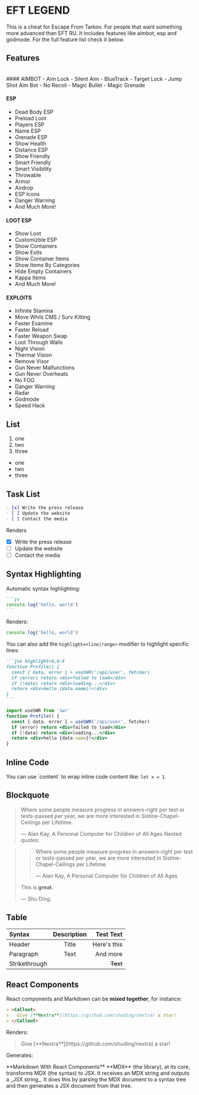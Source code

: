 # EFT LEGEND

This is a cheat for Escape From Tarkov. For people that want something more advanced than EFT RU.
It includes features like aimbot, esp and godmode. For the full feature list check it below.


## Features

<br />
#### AIMBOT
- Aim Lock
- Silent Aim
- BlueTrack
- Target Lock
- Jump Shot Aim Bot
- No Recoil
- Magic Bullet
- Magic Grenade

#### ESP
- Dead Body ESP
- Preload Loot
- Players ESP
- Name ESP
- Grenade ESP
- Show Health
- Distance ESP
- Show Friendly
- Smart Friendly
- Smart Visibility
- Throwable
- Armor
- Airdrop
- ESP Icons
- Danger Warning
- And Much More!

#### LOOT ESP
- Show Loot
- Customizble ESP
- Show Containers
- Show Exits
- Show Container Items
- Show Items By Categories
- Hide Empty Containers
- Kappa Items
- And Much More!

#### EXPLOITS
- Infinite Stamina
- Move Whils CMS / Surv Kitting
- Faster Examine
- Faster Reload
- Faster Weapon Swap
- Loot Through Walls
- Night Vision
- Thermal Vision
- Remove Visor
- Gun Never Malfunctions
- Gun Never Overheats
- No FOG
- Danger Warning
- Radar
- Godmode
- Speed Hack



## List

1. one
2. two
3. three

- one
- two
- three

## Task List

```markdown
- [x] Write the press release
- [ ] Update the website
- [ ] Contact the media
```

Renders

- [x] Write the press release
- [ ] Update the website
- [ ] Contact the media

## Syntax Highlighting

Automatic syntax highlighting:

````markdown
```js
console.log('hello, world')
```
````

Renders:

```js
console.log('hello, world')
```

You can also add the `highlight=<line|range>` modifier to highlight specific lines:

````markdown
```jsx highlight=4,6-8
function Profile() {
  const { data, error } = useSWR('/api/user', fetcher)
  if (error) return <div>failed to load</div>
  if (!data) return <div>loading...</div>
  return <div>hello {data.name}!</div>
}
```
````

```jsx highlight=4,6-8
import useSWR from 'swr'
function Profile() {
  const { data, error } = useSWR('/api/user', fetcher)
  if (error) return <div>failed to load</div>
  if (!data) return <div>loading...</div>
  return <div>hello {data.name}!</div>
}
```

## Inline Code

You can use \`content\` to wrap inline code content like: `let x = 1`.

## Blockquote

> Where some people measure progress in answers-right per test or tests-passed per year, we are more interested in Sistine-Chapel-Ceilings per Lifetime.
>
> — Alan Kay, A Personal Computer for Children of All Ages
Nested quotes:

> > Where some people measure progress in answers-right per test or tests-passed per year, we are more interested in Sistine-Chapel-Ceilings per Lifetime.
> >
> > — Alan Kay, A Personal Computer for Children of All Ages
>
> This is **great**.
>
> — Shu Ding.
## Table

| Syntax        | Description |   Test Text |
| :------------ | :---------: | ----------: |
| Header        |    Title    | Here's this |
| Paragraph     |    Text     |    And more |
| Strikethrough |             |    ~~Text~~ |

## React Components

React components and Markdown can be **mixed together**, for instance:

```markdown
> <Callout>
>   Give [**Nextra**](https://github.com/shuding/nextra) a star!
> </Callout>
```
Renders:
> <Callout>
>   Give [**Nextra**](https://github.com/shuding/nextra) a star!
> </Callout>

Generates:


<div className="p-4 border border-gray-200 dark:border-gray-900 rounded mt-6">
**Markdown With React Components**

<Callout emoji="✅">
  **MDX** (the library), at its core, transforms MDX (the syntax) to JSX. It
  receives an MDX string and outputs a _JSX string_. It does this by parsing the
  MDX document to a syntax tree and then generates a JSX document from that
  tree.
</Callout>
</div>
